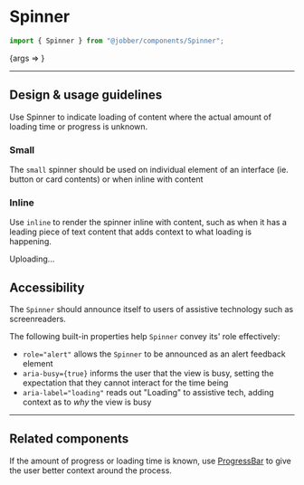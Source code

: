 
<Meta title="Components/Spinner" component={Spinner} />

# Spinner

```ts
import { Spinner } from "@jobber/components/Spinner";
```

<Canvas>
  <Story
    name="Spinner"
    args={{
      size: "base",
    }}
  >
    {args => <Spinner {...args} />}
  </Story>
</Canvas>

<ArgsTable of={Spinner} story="Spinner" />

---

## Design & usage guidelines

Use Spinner to indicate loading of content where the actual amount of loading
time or progress is unknown.

### Small

The `small` spinner should be used on individual element of an interface (ie.
button or card contents) or when inline with content

<Canvas>
  <Spinner size="small" />
</Canvas>

### Inline

Use `inline` to render the spinner inline with content, such as when it has a
leading piece of text content that adds context to what loading is happening.

<Canvas>
  <Text>
    Uploading... <Spinner size="small" inline={true} />
  </Text>
</Canvas>

## Accessibility

The `Spinner` should announce itself to users of assistive technology such as
screenreaders.

The following built-in properties help `Spinner` convey its' role effectively:

- `role="alert"` allows the `Spinner` to be announced as an alert feedback
  element
- `aria-busy={true}` informs the user that the view is busy, setting the
  expectation that they cannot interact for the time being
- `aria-label="loading"` reads out "Loading" to assistive tech, adding context
  as to _why_ the view is busy

---

## Related components

If the amount of progress or loading time is known, use
[ProgressBar](https://atlantis.getjobber.com/components/progress-bar) to give
the user better context around the process.
